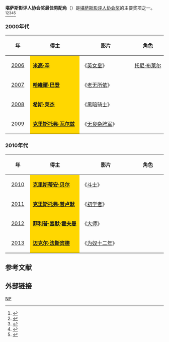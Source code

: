 '''堪萨斯影评人协会奖最佳男配角'''（{{lang-en|'''Kansas City Film Critics Circle Award for Best Supporting Actor'''}}）是[[堪萨斯影评人协会|堪萨斯影评人协会奖]]的主要奖项之一。<ref>{{cite web |url=http://ent.sina.com.cn/m/f/2010-01-05/18022834534.shtml |title=堪萨斯影评人协会奖克鲁尼斯特里普称帝封后 |accessdate=2010 |publisher=新浪网 |work= |language=zh-hans |archive-date=2019-10-03 |archive-url=https://web.archive.org/web/20191003034849/http://ent.sina.com.cn/m/f/2010-01-05/18022834534.shtml |dead-url=no }}</ref><ref>{{cite web |url=http://ent.sina.com.cn/m/f/2013-12-20/18394065423.shtml |title=《为奴十二年》堪萨斯影评人协会夺6大奖 |accessdate=2013 |publisher=新浪网 |work= |language=zh-hans |archive-date=2019-09-18 |archive-url=https://web.archive.org/web/20190918063741/http://ent.sina.com.cn/m/f/2013-12-20/18394065423.shtml |dead-url=no }}</ref><ref>{{cite web |url=http://ent.sina.com.cn/m/f/2012-12-17/10333813211.shtml |title=《大师》堪萨斯影评人奖登顶 李安获最佳导演 |accessdate=2012 |publisher=新浪网 |work= |language=zh-hans |archive-date=2013-02-04 |archive-url=https://web.archive.org/web/20130204195209/http://ent.sina.com.cn/m/f/2012-12-17/10333813211.shtml |dead-url=no }}</ref><ref>{{cite web |url=http://ent.sina.com.cn/m/f/2007-01-04/09541396605.html |title=堪萨斯影评人协会奖：《93号航班》后来居上 |accessdate=2007 |publisher=新浪网 |work= |language=zh-hans |archive-url=https://web.archive.org/web/20140324152022/http://ent.sina.com.cn/m/f/2007-01-04/09541396605.html |archive-date=2014-03-24 |dead-url=yes }}</ref><ref>{{cite web |url=http://ent.sina.com.cn/m/f/2009-01-06/09542329977.shtml |title=堪萨斯影评人奖揭晓 洛克、斯特里普封帝封后 |accessdate=2009 |publisher=新浪网 |work= |language=zh-hans |archive-date=2019-09-18 |archive-url=https://web.archive.org/web/20190918063739/http://ent.sina.com.cn/m/f/2009-01-06/09542329977.shtml |dead-url=no }}</ref>

=== 2000年代 ===
{| class="wikitable" width="95%" cellpadding="5"
|-
!width="100"|年
!width="350"|得主
!width="350"|影片
!width="200"|角色
|-
|style="text-align:center;"| [[2006年堪萨斯影评人协会奖|2006]] ||  style="background:#FFD700;" |'''[[米高·辛|米高·辛]]''' || 《[[英女皇_(电影)|英女皇]]》 ||  [[托尼·布莱尔|托尼·布莱尔]]
|-
|style="text-align:center;"| [[2007年堪萨斯影评人协会奖|2007]] ||  style="background:#FFD700;" |'''[[哈維爾·巴登|哈維爾·巴登]]''' || 《[[老无所依|老无所依]]》 ||  
|-
|style="text-align:center;"| [[2008年堪萨斯影评人协会奖|2008]] ||  style="background:#FFD700;" |'''[[希斯·莱杰|希斯·莱杰]]''' ||《[[黑暗骑士|黑暗骑士]]》  ||  
|-
|style="text-align:center;"| [[2009年堪萨斯影评人协会奖|2009]] ||  style="background:#FFD700;" |'''[[克里斯托弗·瓦尔兹|克里斯托弗·瓦尔兹]]''' || 《[[无良杂牌军|无良杂牌军]]》 ||  
|}

=== 2010年代 ===
{| class="wikitable" width="95%" cellpadding="5"
|-
!width="100"|年
!width="350"|得主
!width="350"|影片
!width="200"|角色
|-
|style="text-align:center;"| [[2010年堪萨斯影评人协会奖|2010]] ||  style="background:#FFD700;" | '''[[克里斯蒂安·贝尔|克里斯蒂安·贝尔]]''' || 《[[燃燒鬥魂|斗士]]》 ||  
|-
|style="text-align:center;"| [[2011年堪萨斯影评人协会奖|2011]] ||  style="background:#FFD700;" | '''[[克里斯托弗·普卢默|克里斯托弗·普卢默]]''' || 《[[初学者|初学者]]》 ||  
|-
|style="text-align:center;"| [[2012年堪萨斯影评人协会奖|2012]] ||  style="background:#FFD700;" | '''[[菲利普·塞默·霍夫曼|菲利普·塞默·霍夫曼]]'''||《[[大师_(电影)|大师]]》  || 
|-
|style="text-align:center;"| [[2013年堪萨斯影评人协会奖|2013]] ||  style="background:#FFD700;" |'''[[迈克尔·法斯宾德|迈克尔·法斯宾德]]''' ||《[[为奴十二年|为奴十二年]]》  ||  
|}

==参考文献==
{{reflist}}

== 外部链接 ==
{{堪萨斯影评人协会奖}}

[[Category:堪萨斯影评人协会奖|NP]]